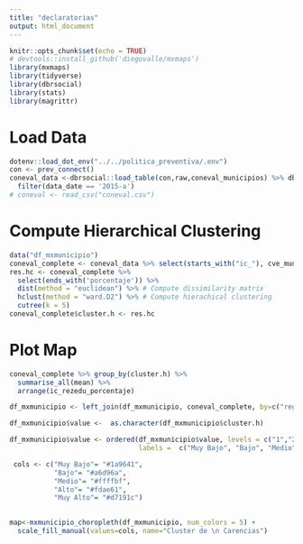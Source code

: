 ```yaml
---
title: "declaratorias"
output: html_document
---
```


```r
knitr::opts_chunk$set(echo = TRUE)
# devtools::install_github('diegovalle/mxmaps')
library(mxmaps)
library(tidyverse)
library(dbrsocial)
library(stats)
library(magrittr)
```

# Load Data
```r
dotenv::load_dot_env("../../politica_preventiva/.env")
con <- prev_connect()
coneval_data <-dbrsocial::load_table(con,raw,coneval_municipios) %>% dbrsocial::retrieve_result(-1) %>% 
  filter(data_date == '2015-a') 
# coneval <- read_csv("coneval.csv")

```

# Compute Hierarchical Clustering
```r
data("df_mxmunicipio")
coneval_complete <- coneval_data %>% select(starts_with("ic_"), cve_muni) %>% drop_na()
res.hc <- coneval_complete %>% 
  select(ends_with('porcentaje')) %>%
  dist(method = "euclidean") %>% # Compute dissimilarity matrix
  hclust(method = "ward.D2") %>% # Compute hierachical clustering
  cutree(k = 5)
coneval_complete$cluster.h <- res.hc

```


# Plot Map
```r
coneval_complete %>% group_by(cluster.h) %>% 
  summarise_all(mean) %>%
  arrange(ic_rezedu_porcentaje)

df_mxmunicipio <- left_join(df_mxmunicipio, coneval_complete, by=c("region"="cve_muni"))

df_mxmunicipio$value <-  as.character(df_mxmunicipio$cluster.h)

df_mxmunicipio$value <- ordered(df_mxmunicipio$value, levels = c("1","2","4","3","5"),
                                labels =  c("Muy Bajo", "Bajo", "Medio", "Alto", "Muy Alto"))

 cols <- c("Muy Bajo"= "#1a9641", 
           "Bajo"= "#a6d96a", 
           "Medio"= "#ffffbf", 
           "Alto"= "#fdae61", 
           "Muy Alto"= "#d7191c")

 
map<-mxmunicipio_choropleth(df_mxmunicipio, num_colors = 5) +
  scale_fill_manual(values=cols, name="Cluster de \n Carencias")
```

